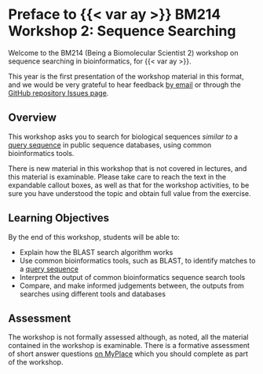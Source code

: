 # Preface to {{< var ay >}} BM214 Workshop 2: Sequence Searching {.unnumbered}

Welcome to the BM214 (Being a Biomolecular Scientist 2) workshop on sequence searching in bioinformatics, for {{< var ay >}}.

This year is the first presentation of the workshop material in this format, and we would be very grateful to hear feedback [by email](mailto:{{< var admin.email >}}) or through the [GitHub repository Issues page]({{< var github.issues >}}).

## Overview

This workshop asks you to search for biological sequences _similar to_ a  [query sequence](glossary.qmd#query-sequence) in public sequence databases, using common bioinformatics tools.

::: { .callout-warning title="Important Note" }
There is new material in this workshop that is not covered in lectures, and this material is examinable. Please take care to reach the text in the expandable callout boxes, as well as that for the workshop activities, to be sure you have understood the topic and obtain full value from the exercise.
:::

## Learning Objectives

By the end of this workshop, students will be able to:

- Explain how the BLAST search algorithm works
- Use common bioinformatics tools, such as BLAST, to identify matches to a [query sequence](glossary.qmd#query-sequence)
- Interpret the output of common bioinformatics sequence search tools
- Compare, and make informed judgements between, the outputs from searches using different tools and databases

## Assessment

The workshop is not formally assessed although, as noted, all the material contained in the workshop is examinable. There is a formative assessment of short answer questions [on MyPlace](https://classes.myplace.strath.ac.uk/course/view.php?id=21632) which you should complete as part of the workshop.
